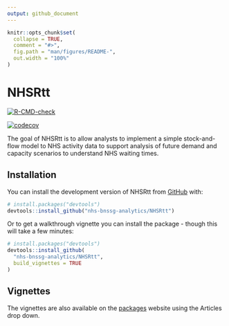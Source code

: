 ```yaml
---
output: github_document
---
```


<!-- README.md is generated from README.Rmd. Please edit that file -->

```r
knitr::opts_chunk$set(
  collapse = TRUE,
  comment = "#>",
  fig.path = "man/figures/README-",
  out.width = "100%"
)
```

# NHSRtt

<!-- badges: start -->
[![R-CMD-check](https://github.com/nhs-bnssg-analytics/NHSRtt/actions/workflows/R-CMD-check.yaml/badge.svg)](https://github.com/nhs-bnssg-analytics/NHSRtt/actions/workflows/R-CMD-check.yaml)

[![codecov](https://codecov.io/gh/nhs-bnssg-analytics/NHSRtt/graph/badge.svg?token=L2LCPH6JEJ)](https://codecov.io/gh/nhs-bnssg-analytics/NHSRtt)
<!-- badges: end -->

The goal of NHSRtt is to allow analysts to implement a simple stock-and-flow model to NHS activity data to support analysis of future demand and capacity scenarios to understand NHS waiting times.

## Installation

You can install the development version of NHSRtt from [GitHub](https://github.com/) with:

``` r
# install.packages("devtools")
devtools::install_github("nhs-bnssg-analytics/NHSRtt")

```
Or to get a walkthrough vignette you can install the package - though this will take a few minutes:

``` r
# install.packages("devtools")
devtools::install_github(
  "nhs-bnssg-analytics/NHSRtt",
  build_vignettes = TRUE
)

```
## Vignettes

The vignettes are also available on the [packages](https://nhs-bnssg-analytics.github.io/NHSRtt/reference/index.html) website using the Articles drop down.
